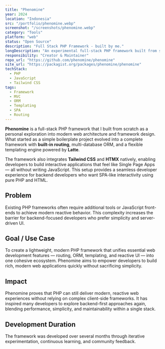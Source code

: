 ```yaml
---
title: "Phenomine"
year: 2024
location: "Indonesia"
src: "/portfolio/phenomine.webp"
screenshot: "/screenshots/phenomine.webp"
category: "Tools"
platform: "web"
status: "Open Source"
description: "Full Stack PHP Framework - built by me."
longDescription: "An experimental full-stack PHP framework built from scratch to explore modern web architecture concepts — featuring built-in routing, ORM, Latte templating, Tailwind CSS, and HTMX integration for reactive UI without JavaScript."
responsibility: "Creator & Maintainer"
repo_url: "https://github.com/phenomine/phenomine"
site_url: "https://packagist.org/packages/phenomine/phenomine"
techStack:
  - PHP
  - JavaScript
  - Tailwind CSS
tags:
  - Framework
  - MVC
  - ORM
  - Templating
  - SPA
  - Routing
---
```


**Phenomine** is a full-stack PHP framework that I built from scratch as a personal exploration into modern web architecture and framework design.
What started as a simple boilerplate project evolved into a complete framework with **built-in routing**, multi-database ORM, and a flexible templating engine powered by **Latte**.

The framework also integrates **Tailwind CSS** and **HTMX** natively, enabling developers to build interactive applications that feel like Single Page Apps — all without writing JavaScript.
This setup provides a seamless developer experience for backend developers who want SPA-like interactivity using pure PHP and HTML.

## Problem
Existing PHP frameworks often require additional tools or JavaScript front-ends to achieve modern reactive behavior.
This complexity increases the barrier for backend-focused developers who prefer simplicity and server-driven UI.

## Goal / Use Case
To create a lightweight, modern PHP framework that unifies essential web development features — routing, ORM, templating, and reactive UI — into one cohesive ecosystem.
Phenomine aims to empower developers to build rich, modern web applications quickly without sacrificing simplicity.

## Impact
Phenomine proves that PHP can still deliver modern, reactive web experiences without relying on complex client-side frameworks.
It has inspired many developers to explore backend-first approaches again, blending performance, simplicity, and maintainability within a single stack.

## Development Duration
The framework was developed over several months through iterative experimentation, continuous learning, and community feedback.
